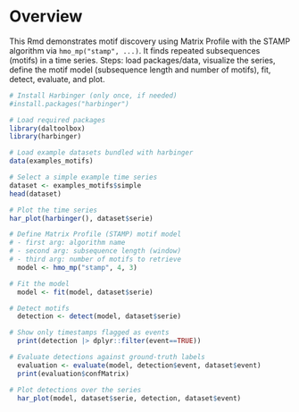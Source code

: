 # Overview

This Rmd demonstrates motif discovery using Matrix Profile with the STAMP algorithm via `hmo_mp("stamp", ...)`. It finds repeated subsequences (motifs) in a time series. Steps: load packages/data, visualize the series, define the motif model (subsequence length and number of motifs), fit, detect, evaluate, and plot.

```r
# Install Harbinger (only once, if needed)
#install.packages("harbinger")
```

```r
# Load required packages
library(daltoolbox)
library(harbinger) 
```

```r
# Load example datasets bundled with harbinger
data(examples_motifs)
```

```r
# Select a simple example time series
dataset <- examples_motifs$simple
head(dataset)
```

```r
# Plot the time series
har_plot(harbinger(), dataset$serie)
```

```r
# Define Matrix Profile (STAMP) motif model
# - first arg: algorithm name
# - second arg: subsequence length (window)
# - third arg: number of motifs to retrieve
  model <- hmo_mp("stamp", 4, 3)
```

```r
# Fit the model
  model <- fit(model, dataset$serie)
```

```r
# Detect motifs
  detection <- detect(model, dataset$serie)
```

```r
# Show only timestamps flagged as events
  print(detection |> dplyr::filter(event==TRUE))
```

```r
# Evaluate detections against ground-truth labels
  evaluation <- evaluate(model, detection$event, dataset$event)
  print(evaluation$confMatrix)
```

```r
# Plot detections over the series
  har_plot(model, dataset$serie, detection, dataset$event)
  
```
